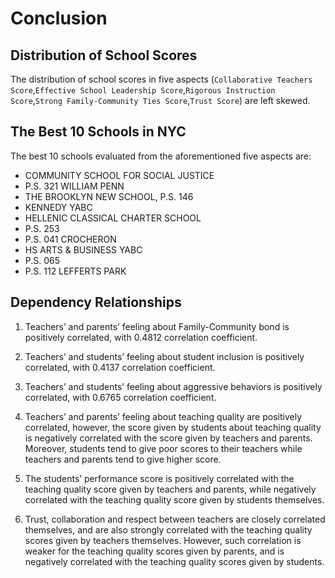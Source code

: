 # Conclusion

## Distribution of School Scores

The distribution of school scores in five aspects (`Collaborative Teachers Score`,`Effective School Leadership Score`,`Rigorous Instruction Score`,`Strong Family-Community Ties Score`,`Trust Score`) are left skewed.

## The Best 10 Schools in NYC

The best 10 schools evaluated from the aforementioned five aspects are:

- COMMUNITY SCHOOL FOR SOCIAL JUSTICE
- P.S. 321 WILLIAM PENN              
- THE BROOKLYN NEW SCHOOL, P.S. 146
- KENNEDY YABC                       
- HELLENIC CLASSICAL CHARTER SCHOOL  
- P.S. 253                           
- P.S. 041 CROCHERON                 
- HS ARTS & BUSINESS YABC            
- P.S. 065                           
- P.S. 112 LEFFERTS PARK

## Dependency Relationships

(1) Teachers' and parents' feeling about Family-Community bond is positively correlated, with 0.4812 correlation coefficient.

(2) Teachers' and students' feeling about student inclusion is positively correlated, with 0.4137 correlation coefficient.

(3) Teachers' and students' feeling about aggressive behaviors is positively correlated, with 0.6765 correlation coefficient.

(4) Teachers' and parents' feeling about teaching quality are positively correlated, however, the score given by students about teaching quality is negatively correlated with the score given by teachers and parents. Moreover, students tend to give poor scores to their teachers while teachers and parents tend to give higher score.

(5) The students' performance score is positively correlated with the teaching quality score given by teachers and parents, while negatively correlated with the teaching quality score given by students themselves.

(6) Trust, collaboration and respect between teachers are closely correlated themselves, and are also strongly correlated with the teaching quality scores given by teachers themselves. However, such correlation is weaker for the teaching quality scores given by parents, and is negatively correlated with the teaching quality scores given by students. 


